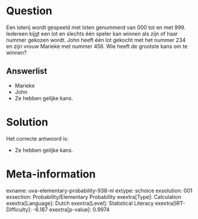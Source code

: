 Question
========

Een loterij wordt gespeeld met loten genummerd van 000 tot en met 999.
Iedereen kijgt een lot en slechts één speler kan winnen als zijn of haar
nummer gekozen wordt. John heeft één lot gekocht met het nummer 234 en
zijn vrouw Marieke met nummer 456. Wie heeft de grootste kans om te
winnen?


Answerlist
----------

* Marieke
* John
* Ze hebben gelijke kans.

Solution
========

Het correcte antwoord is: 

* Ze hebben gelijke kans.

Meta-information
================
exname: uva-elementary-probability-938-nl
extype: schoice
exsolution: 001
exsection: Probability/Elementary Probability
exextra[Type]: Calculation
exextra[Language]: Dutch
exextra[Level]: Statistical Literacy
exextra[IRT-Difficulty]: -6.187
exextra[p-value]: 0.9974
